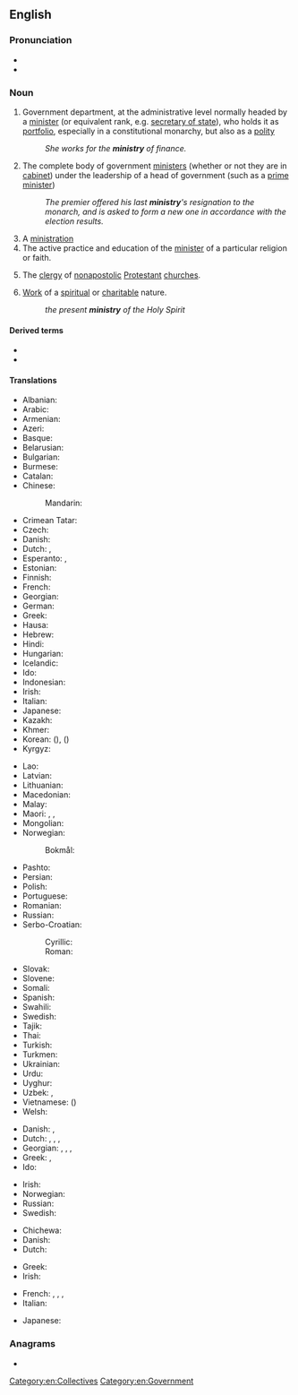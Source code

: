 ==English==

===Pronunciation===
* {{IPA|/ˈmɪnɪstɹi/|lang=en}}
* {{hyphenation|mi|nis|try|lang=en}}

===Noun===
{{wikipedia}}
{{en-noun|ministries}}

# Government department, at the administrative level normally headed by a [[minister]] (or equivalent rank, e.g. [[secretary of state]]), who holds it as [[portfolio]], especially in a constitutional monarchy, but also as a [[polity]]
#: ''She works for the '''ministry''' of finance.''
# The complete body of government [[minister]]s (whether or not they are in [[cabinet]]) under the leadership of a head of government (such as a [[prime minister]])
#: ''The premier offered his last '''ministry''''s resignation to the monarch, and is asked to form a new one in accordance with the election results.''
# A [[ministration]]
# The active practice and education of the [[minister]] of a particular religion or faith.
# {{lb|en|Christianity}} The [[clergy]] of [[nonapostolic]] [[Protestant]] [[church]]es.
# {{lb|en|Christianity}} [[work|Work]] of a [[spiritual]] or [[charitable]] nature.
#: ''the present '''ministry''' of the Holy Spirit''

====Derived terms====
* {{l|en|bus ministry}}
* {{l|en|ministerial}}

====Translations====
{{trans-top|government department}}
* Albanian: {{t+|sq|ministri|m}}
* Arabic: {{t|ar|وِزَارَة|f}}
* Armenian: {{t+|hy|նախարարություն}}
* Azeri: {{t|az|nazirlik}}
* Basque: {{t|eu|ministerioa}}
* Belarusian: {{t|be|міністэ́рства|n}}
* Bulgarian: {{t|bg|министе́рство|n}}
* Burmese: {{t+|my|ဝန်ကြီးဌာန}}
* Catalan: {{t|ca|ministeri|m}}
* Chinese:
*: Mandarin: {{t+|cmn|部|tr=bù}}
* Crimean Tatar: {{t|crh|nazirlik}}
* Czech: {{t+|cs|ministerstvo|n}}
* Danish: {{t|da|ministerium|n}}
* Dutch: {{t+|nl|ministerie|n}}, {{t+|nl|departement|n}}
* Esperanto: {{t|eo|ministerio}}, {{t|eo|ministrejo}}
* Estonian: {{t|et|ministeerium}}
* Finnish: {{t+|fi|ministeriö}}
* French: {{t+|fr|ministère|m}}
* Georgian: {{t|ka|სამინისტრო}}
* German: {{t+|de|Ministerium|n}}
* Greek: {{t+|el|υπουργείο|n}}
* Hausa: {{t|ha|ma'aikataa}}
* Hebrew: {{t-needed|he}}
* Hindi: {{t+|hi|मंत्रालय|m}}
* Hungarian: {{t+|hu|minisztérium}}
* Icelandic: {{t|is|klerkdómur|n}}
* Ido: {{t+|io|ministerio}}
* Indonesian: {{t+|id|kementerian}}
* Irish: {{t|ga|aireacht|f}}
* Italian: {{t+|it|ministero}}
* Japanese: {{t+|ja|省|tr=しょう, shō}}
* Kazakh: {{t|kk|министрлік}}
* Khmer: {{t-needed|km}}
* Korean: {{t+|ko|부}} ({{t+|ko|部}}), {{t+|ko|성}} ({{t+|ko|省}})
* Kyrgyz: {{t|ky|министерство}}
{{trans-mid}}
* Lao: {{t+|lo|ກະຊວງ}}
* Latvian: {{t|lv|ministrija|f}}
* Lithuanian: {{t+|lt|ministras|m}}
* Macedonian: {{t|mk|министерство|n}}
* Malay: {{t|ms|kementerian}}
* Maori: {{t|mi|tari}}, {{t|mi|minitatanga}}, {{t|mi|manatū}}
* Mongolian: {{t+|mn|санваартан}}
* Norwegian:
*: Bokmål: {{t|nb|ministerium|n}}
* Pashto: {{t|ps|وزارت|m|tr=wezārát}}
* Persian: {{t+|fa|وزارت|tr=vezârat}}
* Polish: {{t+|pl|ministerstwo|n}}
* Portuguese: {{t+|pt|ministério|m}}
* Romanian: {{t+|ro|minister|m}}
* Russian: {{t+|ru|министе́рство|n}}
* Serbo-Croatian:
*: Cyrillic: {{t|sh|министа̀рство|n}}
*: Roman: {{t+|sh|ministàrstvo|n}}
* Slovak: {{t|sk|ministerstvo|n}}
* Slovene: {{t+|sl|ministrstvo|n}}
* Somali: {{t|so|wasaarad}}
* Spanish: {{t+|es|ministerio|m}}
* Swahili: {{t+|sw|wizara}}
* Swedish: {{t+|sv|ministär}}
* Tajik: {{t+|tg|вазорат}}
* Thai: {{t+|th|กระทรวง}}
* Turkish: {{t+|tr|bakanlık}}
* Turkmen: {{t|tk|ministrlik}}
* Ukrainian: {{t|uk|міністе́рство|m}}
* Urdu: {{t+|ur|وزارت|f|tr=vizārat}}
* Uyghur: {{t|ug|مىنىستىرلىك}}
* Uzbek: {{t+|uz|vazirlik}}, {{t+|uz|ministrlik}}
* Vietnamese: {{t+|vi|bộ}} ({{t|vi|部}})
* Welsh: {{t+|cy|gweinidogaeth|m}}
{{trans-bottom}}

{{trans-top|complete body of government ministers}}
* Danish: {{t+|da|regering|c}}, {{t|da|kabinet|n}}
* Dutch: {{t+|nl|ministerie|n}}, {{t+|nl|kabinet|n}}, {{t+|nl|regering}}, {{t+|nl|gouvernement|n}}
* Georgian: {{t|ka|მინისტრთა კაბინეტი}}, {{t|ka|კაბინეტი}}, {{t|ka|მთავრობა}}, {{t|ka|ხელისუფლება}}
* Greek: {{t+|el|υπουργικό συμβούλιο|n}}, {{t+|el|κυβέρνηση|f}}
* Ido: {{t+|io|ministraro}}
{{trans-mid}}
* Irish: {{t-check|ga|aireacht|f}}
* Norwegian: {{t|no|Kabinett}}
* Russian: {{t+|ru|министе́рство|n}}
* Swedish: {{t|sv|Ministär}}
{{trans-bottom}}

{{trans-see|ministration}}

{{trans-top|practice and education of the minister of a particular religion}}
* Chichewa: {{t|ny|ubusa}}
* Danish: {{t|da|præsteembede|n}}
* Dutch: {{t|nl|[[bediening]] van de eredienst}}
{{trans-mid}}
* Greek: {{t+|el|ιερατείο|n}}
* Irish: {{t|ga|ministreacht|f}}
{{trans-bottom}}

{{ttbc-top}}
* French: {{t+check|fr|ministère|m}}, {{t-check|fr|ministère du culte|m}}, {{t+check|fr|cabinet|m}}, {{t+check|fr|gouvernement|m}}
* Italian: {{t+check|it|ministero|m}}
{{trans-mid}}
* Japanese: {{t+check|ja|部|tr=bu}}
{{trans-bottom}}

===Anagrams===
* {{anagrams|en|myristin}}

[[Category:en:Collectives]]
[[Category:en:Government]]